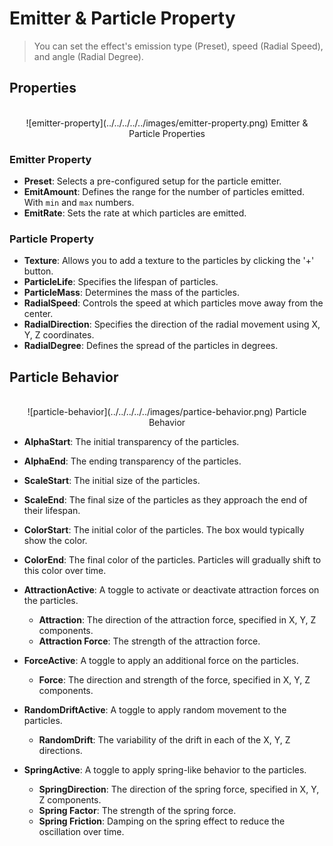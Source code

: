 # Emitter & Particle Property

> You can set the effect's emission type (Preset), speed (Radial Speed), and angle (Radial Degree).

## Properties

<br />
<center>
  ![emitter-property](../../../../../images/emitter-property.png) Emitter &
  Particle Properties
</center>

### Emitter Property

- **Preset**: Selects a pre-configured setup for the particle emitter.
- **EmitAmount**: Defines the range for the number of particles emitted. With `min` and `max` numbers.
- **EmitRate**: Sets the rate at which particles are emitted.

### Particle Property

- **Texture**: Allows you to add a texture to the particles by clicking the '+' button.
- **ParticleLife**: Specifies the lifespan of particles.
- **ParticleMass**: Determines the mass of the particles.
- **RadialSpeed**: Controls the speed at which particles move away from the center.
- **RadialDirection**: Specifies the direction of the radial movement using X, Y, Z coordinates.
- **RadialDegree**: Defines the spread of the particles in degrees.

## Particle Behavior

<br />
<center>
  ![particle-behavior](../../../../../images/partice-behavior.png) Particle
  Behavior
</center>

- **AlphaStart**: The initial transparency of the particles.
- **AlphaEnd**: The ending transparency of the particles.

- **ScaleStart**: The initial size of the particles.
- **ScaleEnd**: The final size of the particles as they approach the end of their lifespan.

- **ColorStart**: The initial color of the particles. The box would typically show the color.
- **ColorEnd**: The final color of the particles. Particles will gradually shift to this color over time.

- **AttractionActive**: A toggle to activate or deactivate attraction forces on the particles.

  - **Attraction**: The direction of the attraction force, specified in X, Y, Z components.
  - **Attraction Force**: The strength of the attraction force.

- **ForceActive**: A toggle to apply an additional force on the particles.

  - **Force**: The direction and strength of the force, specified in X, Y, Z components.

- **RandomDriftActive**: A toggle to apply random movement to the particles.

  - **RandomDrift**: The variability of the drift in each of the X, Y, Z directions.

- **SpringActive**: A toggle to apply spring-like behavior to the particles.
  - **SpringDirection**: The direction of the spring force, specified in X, Y, Z components.
  - **Spring Factor**: The strength of the spring force.
  - **Spring Friction**: Damping on the spring effect to reduce the oscillation over time.
